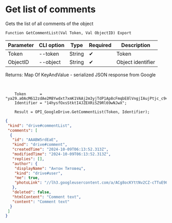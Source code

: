 ﻿---
sidebar_position: 3
---


# Get list of comments
 Gets the list of all comments of the object



`Function GetCommentList(Val Token, Val ObjectID) Export`

  | Parameter | CLI option | Type | Required | Description |
  |-|-|-|-|-|
  | Token | --token | String | &#x2714; | Token |
  | ObjectID | --object | String | &#x2714; | Object identifier |

  
  Returns:  Map Of KeyAndValue - serialized JSON response from Google

<br/>




```bsl title="1C:Enterprise/OneScript code example"
    Token      = "ya29.a0AcM612zdAe2M8Ywdxt7xmK1VAAj2m3yjTdP1Ap8cFmqbE8lVngjIAujPtjc_c94MCuKNLfn7MSssBd6NfMXDQDrHMUv7Fgjp7cjuXk68n...";
    Identifier = "14hysfOxsStktI4JZEXRiSZ9Rl69wNJwX";

    Result = OPI_GoogleDrive.GetCommentList(Token, Identifier);
```
 



```json title="Result"
{
 "kind": "drive#commentList",
 "comments": [
  {
   "id": "AAABW5rdEaE",
   "kind": "drive#comment",
   "createdTime": "2024-10-09T06:13:52.313Z",
   "modifiedTime": "2024-10-09T06:13:52.313Z",
   "replies": [],
   "author": {
    "displayName": "Антон Титовец",
    "kind": "drive#user",
    "me": true,
    "photoLink": "//lh3.googleusercontent.com/a/ACg8ocKYttNv2CZ-cTTuE90Zmht_PwnGc0YnjM1IUllXsTVORfZFVPU=s50-c-k-no"
   },
   "deleted": false,
   "htmlContent": "Comment text",
   "content": "Comment text"
  }
 ]
}
```
